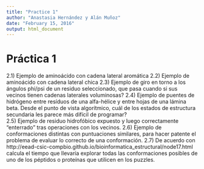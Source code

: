 ```yaml
---
title: "Practice 1"
author: "Anastasia Hernández y Alán Muñoz"
date: "February 15, 2016"
output: html_document
---
```

# Práctica 1

  2.1) Ejemplo de aminoácido con cadena lateral aromática
    2.2) Ejemplo de aminoácido con cadena lateral chica
    2.3) Ejemplo de giro en torno a los ángulos phi/psi de un residuo seleccionado, que pasa cuando si sus vecinos tienen cadenas laterales voluminosas?
    2.4) Ejemplo de puentes de hidrógeno entre resíduos de una alfa-hélice y entre hojas de una lámina beta. Desde el punto de vista algorítmico, cuál de los estados de estructura secundaria les parece más difícil de programar?  
    2.5) Ejemplo de residuo hidrofóbico expuesto y luego correctamente "enterrado" tras operaciones con los vecinos.
    2.6) Ejemplo de conformaciones distintas con puntuaciones similares, para hacer patente el problema de evaluar lo correcto de una conformación.
    2.7) De acuerdo con http://eead-csic-compbio.github.io/bioinformatica_estructural/node17.html calcula el tiempo que llevaría explorar todas las conformaciones posibles de uno de los péptidos o proteínas que utilicen en los puzzles.


